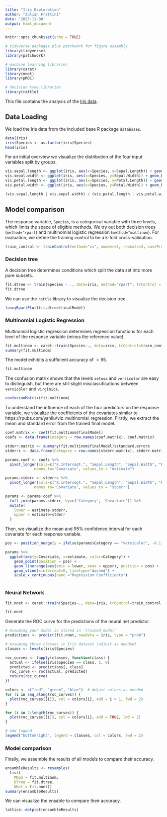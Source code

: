```yaml
---
title: "Iris Exploration"
author: "Julian Frattini"
date: '2023-11-08'
output: html_document
---
```


```r
knitr::opts_chunk$set(echo = TRUE)
```

```r
# tidyverse packages plus patchwork for figure assembly
library(tidyverse)
library(patchwork)

# machine learning libraries
library(caret)
library(nnet)
library(pROC)

# decision tree libraries
library(rattle)
```

This file contains the analysis of the [Iris data](https://www.kaggle.com/datasets/uciml/iris).

## Data Loading

We load the Iris data from the included base R package `databases`.

```r
data(iris)
iris$Species <- as.factor(iris$Species) 
head(iris)
```

For an initial overview we visualize the distribution of the four input variables split by groups.

```r
vis.sepal.length <- ggplot(iris, aes(x=Species, y=Sepal.Length)) + geom_boxplot()
vis.sepal.width <- ggplot(iris, aes(x=Species, y=Sepal.Width)) + geom_boxplot()
vis.petal.length <- ggplot(iris, aes(x=Species, y=Petal.Length)) + geom_boxplot()
vis.petal.width <- ggplot(iris, aes(x=Species, y=Petal.Width)) + geom_boxplot()

(vis.sepal.length | vis.sepal.width) / (vis.petal.length | vis.petal.width)
```

## Model comparison 

The response variable, `Species`, is a categorical variable with three levels, which limits the space of eligible methods. We try out both decision trees (`method="rpart`) and multinomial logistic regression (`method="multinom`). For evaluation, we define the training control to be a k-fold cross-validation.

```r
train_control <- trainControl(method="cv", number=5, repeats=3, savePredictions = TRUE)
```

### Decision tree

A decision tree determines conditions which split the data set into more pure subsets.

```r
fit.dtree <- train(Species ~ ., data=iris, method="rpart", trControl = train_control)
fit.dtree
```

We can use the `rattle` library to visualize the decision tree.

```r
fancyRpartPlot(fit.dtree$finalModel)
```

### Multinomial Logistic Regression

Multinomial logistic regression determines regression functions for each level of the response variable (minus the reference value).

```r
fit.multinom <- caret::train(Species~., data=iris, trControl=train_control, method="multinom")
summary(fit.multinom)
```

The model exhibits a sufficient accuracy of $>95%$.

```r
fit.multinom
```

The confusion matrix shows that the levels `setosa` and `versicolor` are easy to distinguish, but there are still slight misclassifications between `versicolor` and `virginica`.

```r
confusionMatrix(fit.multinom)
```

To understand the influence of each of the four predictors on the response variable, we visualize the coefficients of the covariates similar to https://rpubs.com/yanliu/viz_multinomial_regression. Firstly, we extract the mean and standard error from the trained final model.

```r
coef.matrix <- coef(fit.multinom$finalModel)
coefs <- data.frame(Category = row.names(coef.matrix), coef.matrix)

stderr.matrix <- summary(fit.multinom$finalModel)$standard.errors
stderrs <- data.frame(Category = row.names(stderr.matrix), stderr.matrix)

params.coef <- coefs %>% 
  pivot_longer(cols=c("X.Intercept.", "Sepal.Length", "Sepal.Width", "Petal.Length", "Petal.Width"), 
             names_to='Covariate', values_to = "estimate")

params.stderr <- stderrs %>% 
  pivot_longer(cols=c("X.Intercept.", "Sepal.Length", "Sepal.Width", "Petal.Length", "Petal.Width"), 
             names_to='Covariate', values_to = "stderr")

params <- params.coef %>% 
  full_join(params.stderr, by=c('Category', 'Covariate')) %>% 
  mutate(
    lower = estimate-stderr,
    upper = estimate+stderr
  )
```

Then, we visualize the mean and 95% confidence interval for each covariate for each response variable.

```r
pos <- position_nudge(y = ifelse(params$Category == "versicolor", -0.1, 0.1))

params %>% 
  ggplot(aes(y=Covariate, x=estimate, color=Category)) +
    geom_point(position = pos) +
    geom_linerange(aes(xmin = lower, xmax = upper), position = pos) +
    geom_vline(xintercept=0, linetype="dashed") +
    scale_x_continuous(name ="Regression Coefficients")
    
```

### Neural Network

```r
fit.nnet <- caret::train(Species~., data=iris, trControl=train_control, method="nnet")
```

```r
fit.nnet
```

Generate the ROC curve for the predictions of the neural net predictor.

```r
# Assuming your model is stored in 'trained_model'
predictions <- predict(fit.nnet, newdata = iris, type = "prob")
```

```r
# Assuming three classes in Iris dataset (adjust as needed)
classes <- levels(iris$Species)

roc_curves <- lapply(classes, function(class) {
  actual <- ifelse(iris$Species == class, 1, 0)
  predicted <- predictions[, class]
  roc_curve <- roc(actual, predicted)
  return(roc_curve)
})
```

```r
colors <- c("red", "green", "blue")  # Adjust colors as needed
for (i in seq_along(roc_curves)) {
  plot(roc_curves[[i]], col = colors[i], add = i > 1, lwd = 2)
}

for (i in 2:length(roc_curves)) {
  plot(roc_curves[[i]], col = colors[i], add = TRUE, lwd = 2)
}

# Add legend
legend("bottomright", legend = classes, col = colors, lwd = 2)
```



### Model comparison

Finally, we assemble the results of all models to compare their accuracy.

```r
ensambleResults <- resamples(
  list(
    MNom = fit.multinom, 
    DTree = fit.dtree,
    NNet = fit.nnet))
summary(ensambleResults)
```

We can visualize the ensable to compare their accuracy.

```r
lattice::dotplot(ensambleResults)
```

